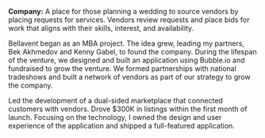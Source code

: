 **Company:** A place for those planning a wedding to source vendors by placing requests for services. Vendors review requests and place bids for work that aligns with their skills, interest, and availability.

Bellavent began as an MBA project. The idea grew, leading my partners, Bek Akhmedov and Kenny Gabel, to found the company. During the lifespan of the venture, we designed and built an application using Bubble.io and fundraised to grow the venture. We formed partnerships with national tradeshows and built a network of vendors as part of our strategy to grow the company.

Led the development of a dual-sided marketplace that connected customers with vendors. Drove $300K in listings within the first month of launch. Focusing on the technology, I owned the design and user experience of the application and shipped a full-featured application.
